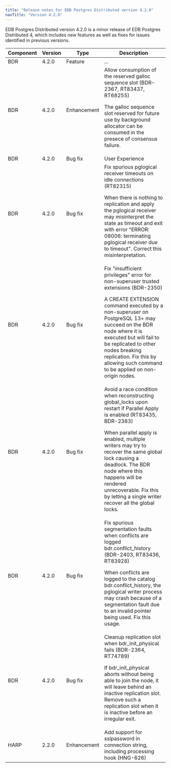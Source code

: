 ```yaml
---
title: "Release notes for EDB Postgres Distributed version 4.2.0"
navTitle: "Version 4.2.0"
---
```


EDB Postgres Distributed version 4.2.0 is a minor release of EDB Postgres Distributed 4, which includes new features as well as fixes for issues identified in previous versions.

| Component | Version |    Type     |                                                                                                                                                                                  Description                                                                                                                                                                                  |
| --------- | ------- | ----------- | ----------------------------------------------------------------------------------------------------------------------------------------------------------------------------------------------------------------------------------------------------------------------------------------------------------------------------------------------------------------------------- |
| BDR       | 4.2.0   | Feature     | ...                                                                                                                                                                                                                                                                                                                                                                           |
| BDR       | 4.2.0   | Enhancement | Allow consumption of the reserved galloc sequence slot (BDR-2367, RT83437, RT68255) <p> The galloc sequence slot reserved for future use by background allocator can be consumed in the presece of consensus failure. </p>                                                                                                                                                    |
| BDR       | 4.2.0   | Bug fix     | User Experience                                                                                                                                                                                                                                                                                                                                                               |
| BDR       | 4.2.0   | Bug fix     | Fix spurious pglogical receiver timeouts on idle connections (RT82315) <p> When there is nothing to replication and apply the pglogical receiver may misinterpret the state as timeout and exit with error "ERROR:  08006: terminating pglogical receiver due to timeout". Correct this misinterpretation. </p>                                                               |
| BDR       | 4.2.0   | Bug fix     | Fix "insufficient privileges" error for non-superuser trusted extensions (BDR-2350) <p> A CREATE EXTENSION command executed by a non-superuser on PostgreSQL 13+ may succeed on the BDR node where it is executed but will fail to be replicated to other nodes breaking replication. Fix this by allowing such command to be applied on non-origin nodes.</p>                |
| BDR       | 4.2.0   | Bug fix     | Avoid a race condition when reconstructing global_locks upon restart if Parallel Apply is enabled (RT83435, BDR-2383) <p> When parallel apply is enabled, multiple writers may try to recover the same global lock causing a deadlock. The BDR node where this happens will be rendered unrecoverable. Fix this by letting a single writer recover all the global locks. </p> |
| BDR       | 4.2.0   | Bug fix     | Fix spurious segmentation faults when conflicts are logged bdr.conflict_history  (BDR-2403, RT83436, RT83928) <p>   When conflicts are logged to the catalog bdr.conflict_history, the pglogical writer process may crash because of a segmentation fault due to an invalid pointer being used. Fix this usage. </p>                                                          |
| BDR       | 4.2.0   | Bug fix     | Cleanup replication slot when bdr_init_physical fails (BDR-2364, RT74789) <p>   If bdr_init_physical aborts without being able to join the node, it will leave behind an inactive replication slot. Remove such a replication slot when it is inactive before an irregular exit. </p>                                                                                         |
| HARP       | 2.2.0   | Enhancement | Add support for sslpassword in connection string, including processing hook (HNG-626)                                                                                     |

